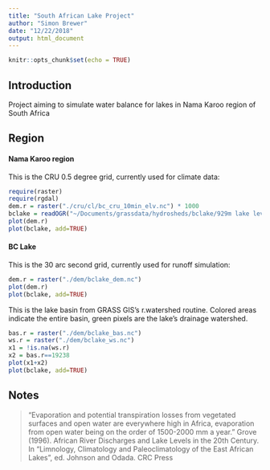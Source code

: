 ```yaml
---
title: "South African Lake Project"
author: "Simon Brewer"
date: "12/22/2018"
output: html_document
---
```


```r
knitr::opts_chunk$set(echo = TRUE)
```

## Introduction

Project aiming to simulate water balance for lakes in Nama Karoo region of South Africa

## Region

#### Nama Karoo region

This is the CRU 0.5 degree grid, currently used for climate data:

```r
require(raster)
require(rgdal)
dem.r = raster("./cru/cl/bc_cru_10min_elv.nc") * 1000
bclake = readOGR("~/Documents/grassdata/hydrosheds/bclake/929m lake level.kml")
plot(dem.r)
plot(bclake, add=TRUE)
```

#### BC Lake

This is the 30 arc second grid, currently used for runoff simulation:

```r
dem.r = raster("./dem/bclake_dem.nc")
plot(dem.r)
plot(bclake, add=TRUE)
```

This is the lake basin from GRASS GIS's r.watershed routine. Colored areas indicate the entire basin, green pixels are the lake's drainage watershed. 

```r
bas.r = raster("./dem/bclake_bas.nc")
ws.r = raster("./dem/bclake_ws.nc")
x1 = !is.na(ws.r)
x2 = bas.r==19238
plot(x1+x2)
plot(bclake, add=TRUE)
```


## Notes

> "Evaporation and potential transpiration losses from vegetated surfaces and open water are everywhere high in Africa, evaporation from open water being on the order of 1500-2000 mm a year." Grove (1996). African River Discharges and Lake Levels in the 20th Century. In "Limnology, Climatology and Paleoclimatology of the East African Lakes", ed. Johnson and Odada. CRC Press
